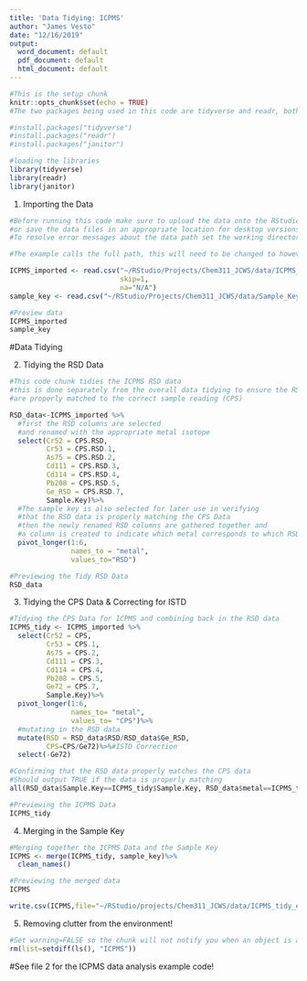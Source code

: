 ```yaml
---
title: 'Data Tidying: ICPMS'
author: "James Vesto"
date: "12/16/2019"
output:
  word_document: default
  pdf_document: default
  html_document: default
---
```


```r
#This is the setup chunk
knitr::opts_chunk$set(echo = TRUE)
#The two packages being used in this code are tidyverse and readr, both are available on CRAN and can be installed if necessary with the following lines of code:

#install.packages("tidyverse")
#install.packages("readr")
#install.packages("janitor")

#loading the libraries
library(tidyverse)
library(readr)
library(janitor)

```

1) Importing the Data
```r
#Before running this code make sure to upload the data onto the RStudio server 
#or save the data files in an appropriate location for desktop versions of R
#To resolve error messages about the data path set the working directory as the location where the data is saved.

#The example calls the full path, this will need to be changed to however the data is saved on your computer. An easy way to determine the path is to click the import dataset button in the environment and copy the path from the box on the top.

ICPMS_imported <- read.csv("~/RStudio/Projects/Chem311_JCWS/data/ICPMS_Data.csv", 
                           skip=1, 
                           na="N/A")
sample_key <- read.csv("~/RStudio/Projects/Chem311_JCWS/data/Sample_Key.csv", skip=0)

#Preview data
ICPMS_imported
sample_key
```

#Data Tidying

2) Tidying the RSD Data
```r
#This code chunk tidies the ICPMS RSD data
#this is done separately from the overall data tidying to ensure the RSD values 
#are properly matched to the correct sample reading (CPS)

RSD_data<-ICPMS_imported %>%
  #first the RSD columns are selected 
  #and renamed with the appropriate metal isotope
  select(Cr52 = CPS.RSD, 
         Cr53 = CPS.RSD.1, 
         As75 = CPS.RSD.2, 
         Cd111 = CPS.RSD.3, 
         Cd114 = CPS.RSD.4, 
         Pb208 = CPS.RSD.5,
         Ge_RSD = CPS.RSD.7,
         Sample.Key)%>% 
  #The sample key is also selected for later use in verifying 
  #that the RSD data is properly matching the CPS Data
  #then the newly renamed RSD columns are gathered together and 
  #a column is created to indicate which metal corresponds to which RSD
  pivot_longer(1:6,
               names_to = "metal",
               values_to="RSD")

#Previewing the Tidy RSD Data
RSD_data
```

3) Tidying the CPS Data & Correcting for ISTD
```r
#Tidying the CPS Data for ICPMS and combining back in the RSD data
ICPMS_tidy <- ICPMS_imported %>% 
  select(Cr52 = CPS,
         Cr53 = CPS.1,
         As75 = CPS.2,
         Cd111 = CPS.3,
         Cd114 = CPS.4,
         Pb208 = CPS.5,
         Ge72 = CPS.7,
         Sample.Key)%>% 
  pivot_longer(1:6,
               names_to= "metal", 
               values_to= "CPS")%>% 
  #mutating in the RSD data
  mutate(RSD = RSD_data$RSD/RSD_data$Ge_RSD,
         CPS=CPS/Ge72)%>%#ISTD Correction
  select(-Ge72)

#Confirming that the RSD data properly matches the CPS data
#Should output TRUE if the data is properly matching 
all(RSD_data$Sample.Key==ICPMS_tidy$Sample.Key, RSD_data$metal==ICPMS_tidy$metal)

#Previewing the ICPMS Data
ICPMS_tidy
```

4) Merging in the Sample Key
```r
#Merging together the ICPMS Data and the Sample Key
ICPMS <- merge(ICPMS_tidy, sample_key)%>%
  clean_names()

#Previewing the merged data
ICPMS

write.csv(ICPMS,file="~/RStudio/projects/Chem311_JCWS/data/ICPMS_tidy_example.csv")
```

5) Removing clutter from the environment!

```r
#Set warning=FALSE so the chunk will not notify you when an object is already removed from the environment
rm(list=setdiff(ls(), "ICPMS"))
```

#See file 2 for the ICPMS data analysis example code!